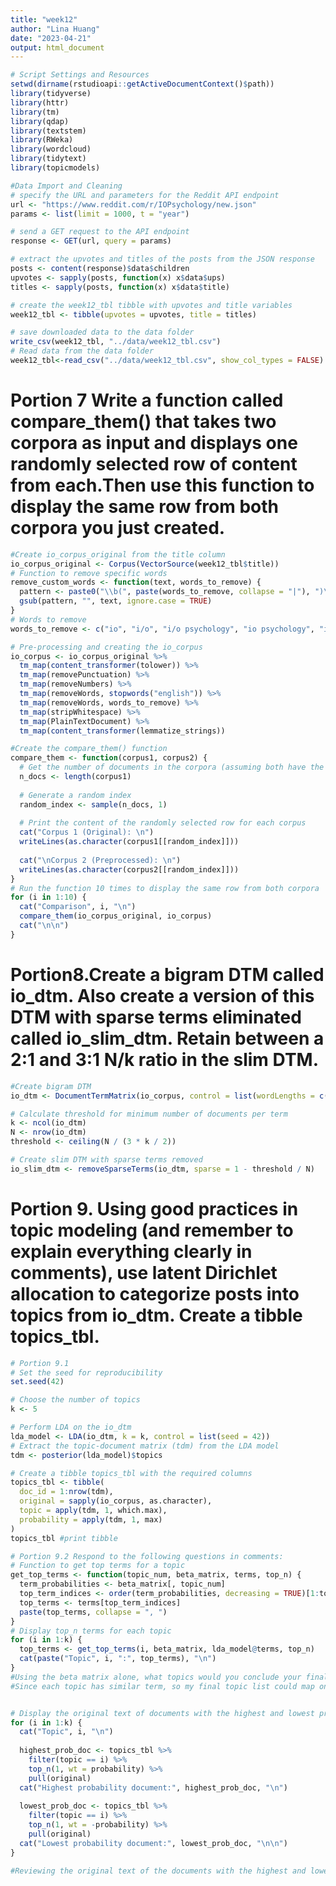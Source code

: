 ```yaml
---
title: "week12"
author: "Lina Huang"
date: "2023-04-21"
output: html_document
---
```


```r
# Script Settings and Resources
setwd(dirname(rstudioapi::getActiveDocumentContext()$path))
library(tidyverse)
library(httr)
library(tm)
library(qdap)
library(textstem)
library(RWeka)
library(wordcloud)
library(tidytext)
library(topicmodels)
```

```r
#Data Import and Cleaning
# specify the URL and parameters for the Reddit API endpoint
url <- "https://www.reddit.com/r/IOPsychology/new.json"
params <- list(limit = 1000, t = "year")

# send a GET request to the API endpoint
response <- GET(url, query = params)

# extract the upvotes and titles of the posts from the JSON response
posts <- content(response)$data$children
upvotes <- sapply(posts, function(x) x$data$ups)
titles <- sapply(posts, function(x) x$data$title)

# create the week12_tbl tibble with upvotes and title variables
week12_tbl <- tibble(upvotes = upvotes, title = titles)

# save downloaded data to the data folder
write_csv(week12_tbl, "../data/week12_tbl.csv")
# Read data from the data folder
week12_tbl<-read_csv("../data/week12_tbl.csv", show_col_types = FALSE)
```


# Portion 7 Write a function called compare_them() that takes two corpora as input and displays one randomly selected row of content from each.Then use this function to display the same row from both corpora you just created.
```r
#Create io_corpus_original from the title column
io_corpus_original <- Corpus(VectorSource(week12_tbl$title))
# Function to remove specific words
remove_custom_words <- function(text, words_to_remove) {
  pattern <- paste0("\\b(", paste(words_to_remove, collapse = "|"), ")\\b")
  gsub(pattern, "", text, ignore.case = TRUE)
}
# Words to remove
words_to_remove <- c("io", "i/o", "i/o psychology", "io psychology", "iop", "psychology")

# Pre-processing and creating the io_corpus
io_corpus <- io_corpus_original %>%
  tm_map(content_transformer(tolower)) %>%
  tm_map(removePunctuation) %>%
  tm_map(removeNumbers) %>%
  tm_map(removeWords, stopwords("english")) %>%
  tm_map(removeWords, words_to_remove) %>%
  tm_map(stripWhitespace) %>%
  tm_map(PlainTextDocument) %>%
  tm_map(content_transformer(lemmatize_strings))

#Create the compare_them() function
compare_them <- function(corpus1, corpus2) {
  # Get the number of documents in the corpora (assuming both have the same length)
  n_docs <- length(corpus1)
  
  # Generate a random index
  random_index <- sample(n_docs, 1)
  
  # Print the content of the randomly selected row for each corpus
  cat("Corpus 1 (Original): \n")
  writeLines(as.character(corpus1[[random_index]]))
  
  cat("\nCorpus 2 (Preprocessed): \n")
  writeLines(as.character(corpus2[[random_index]]))
}
# Run the function 10 times to display the same row from both corpora
for (i in 1:10) {
  cat("Comparison", i, "\n")
  compare_them(io_corpus_original, io_corpus)
  cat("\n\n")
}
```

# Portion8.Create a bigram DTM called io_dtm. Also create a version of this DTM with sparse terms eliminated called io_slim_dtm. Retain between a 2:1 and 3:1 N/k ratio in the slim DTM.
```r
#Create bigram DTM
io_dtm <- DocumentTermMatrix(io_corpus, control = list(wordLengths = c(2, 2)))

# Calculate threshold for minimum number of documents per term
k <- ncol(io_dtm)
N <- nrow(io_dtm)
threshold <- ceiling(N / (3 * k / 2))

# Create slim DTM with sparse terms removed
io_slim_dtm <- removeSparseTerms(io_dtm, sparse = 1 - threshold / N)

```

# Portion 9. Using good practices in topic modeling (and remember to explain everything clearly in comments), use latent Dirichlet allocation to categorize posts into topics from io_dtm. Create a tibble topics_tbl.
```r
# Portion 9.1
# Set the seed for reproducibility
set.seed(42)

# Choose the number of topics
k <- 5

# Perform LDA on the io_dtm
lda_model <- LDA(io_dtm, k = k, control = list(seed = 42))
# Extract the topic-document matrix (tdm) from the LDA model
tdm <- posterior(lda_model)$topics

# Create a tibble topics_tbl with the required columns
topics_tbl <- tibble(
  doc_id = 1:nrow(tdm),
  original = sapply(io_corpus, as.character),
  topic = apply(tdm, 1, which.max),
  probability = apply(tdm, 1, max)
)
topics_tbl #print tibble

# Portion 9.2 Respond to the following questions in comments: 
# Function to get top terms for a topic
get_top_terms <- function(topic_num, beta_matrix, terms, top_n) {
  term_probabilities <- beta_matrix[, topic_num]
  top_term_indices <- order(term_probabilities, decreasing = TRUE)[1:top_n]
  top_terms <- terms[top_term_indices]
  paste(top_terms, collapse = ", ")
}
# Display top_n terms for each topic
for (i in 1:k) {
  top_terms <- get_top_terms(i, beta_matrix, lda_model@terms, top_n)
  cat(paste("Topic", i, ":", top_terms), "\n")
}
#Using the beta matrix alone, what topics would you conclude your final topic list maps onto? 
#Since each topic has similar term, so my final topic list could map onto any of these topics.As the topics generated by the LDA model have the same terms, it is difficult to derive meaningful topics or substantive constructs from them. This indicates that the model has not been trained well or there is an issue with the dataset or preprocessing steps.


# Display the original text of documents with the highest and lowest probabilities for each topic
for (i in 1:k) {
  cat("Topic", i, "\n")
  
  highest_prob_doc <- topics_tbl %>%
    filter(topic == i) %>%
    top_n(1, wt = probability) %>%
    pull(original)
  cat("Highest probability document:", highest_prob_doc, "\n")
  
  lowest_prob_doc <- topics_tbl %>%
    filter(topic == i) %>%
    top_n(1, wt = -probability) %>%
    pull(original)
  cat("Lowest probability document:", lowest_prob_doc, "\n\n")
}

#Reviewing the original text of the documents with the highest and lowest probabilities for each topic can help us assess whether the topic names derived from the beta matrix conceptually match the content of the original posts. If they match well, it provides evidence of content validity, indicating that the topics identified by the LDA model represent meaningful and interpretable constructs in the dataset. It is hard to tell whether my topic names derived from my interpretation of the beta matrix conceptually match with the content of the original posts since my all 5 topics are having the same terms. 

```

